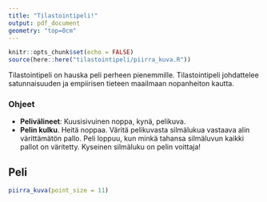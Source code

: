 ```yaml
---
title: "Tilastointipeli!"
output: pdf_document
geometry: "top=0cm"
---
```


\pagenumbering{gobble}

```r
knitr::opts_chunk$set(echo = FALSE)
source(here::here("tilastointipeli/piirra_kuva.R"))
```

\newcommand\blfootnote[1]{%
  \begingroup
  \renewcommand\thefootnote{}\footnote{#1}%
  \addtocounter{footnote}{-1}%
  \endgroup
}

Tilastointipeli on hauska peli perheen pienemmille. Tilastointipeli johdattelee satunnaisuuden ja empiirisen tieteen maailmaan nopanheiton kautta.

### Ohjeet

- **Pelivälineet**:  Kuusisivuinen noppa, kynä, pelikuva.  
- **Pelin kulku**. Heitä noppaa. Väritä pelikuvasta silmälukua vastaava alin värittämätön pallo. Peli loppuu, kun minkä tahansa silmäluvun kaikki pallot on väritetty. Kyseinen silmäluku on pelin voittaja!

## Peli

```r
piirra_kuva(point_size = 11)
```


\blfootnote{

Yksi tilastointipeli kestää keskimäärin 20 nopanheittoa. Peli loppuu hyvin todennäköisesti ennen 26. heittoa (95\% todennäköisyys), mutta saattaa loppua jo ennen 12. heittoa (5\% todennäköisyys).

Nopanheitossa kaikki silmäluvut ovat yhtä todennäköisiä. Matemaattisesti tilastointipelissä eri silmäluvut ovatkin \emph{tasaisesti jakaantuneita}. Jos yksittäistä tilastointipeliä jatkettaisiin hyvin pitkään, olisi kaikkien silmälukujen kohdalla lopulta suunnilleen yhtä monta väritettyä palloa. Tästä huolimatta tilastointipelissä saatetaan nähdä ylivoimaisiakin voittoja, sillä pienemmällä heittomäärällä silmälukujen tasainen jakauma ei välttämättä toteudu.

Suunnittelu ja toteutus: Tuomo Nieminen 2021 (tuomo.a.nieminen@gmail.com).
Koodit: \url{https://github.com/TuomoNieminen/Rpelit/tree/master/tilastointipeli}
}